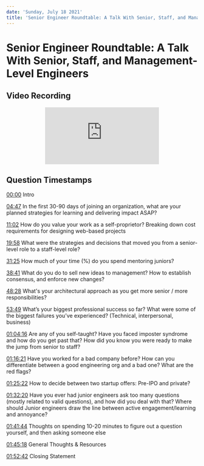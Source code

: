 ```yaml
---
date: 'Sunday, July 18 2021'
title: 'Senior Engineer Roundtable: A Talk With Senior, Staff, and Management-Level Engineers'
---
```


# Senior Engineer Roundtable: A Talk With Senior, Staff, and Management-Level Engineers

## Video Recording

<center>
  <iframe
    src="https://www.youtube.com/embed/zGsmpeGqfqE"
    title="YouTube video player"
    frameborder="0"
    allow="accelerometer; autoplay; clipboard-write; encrypted-media; gyroscope; picture-in-picture"
    allowfullscreen
    loading="lazy"
  ></iframe>
</center>

## Question Timestamps

[00:00](https://youtu.be/zGsmpeGqfqE?t=0) Intro

[04:47](https://youtu.be/zGsmpeGqfqE?t=287) In the first 30-90 days of joining an organization, what are your planned strategies for learning and delivering impact ASAP?

[11:02](https://youtu.be/zGsmpeGqfqE?t=662) How do you value your work as a self-proprietor? Breaking down cost requirements for designing web-based projects

[19:58](https://youtu.be/zGsmpeGqfqE?t=1198) What were the strategies and decisions that moved you from a senior-level role to a staff-level role?

[31:25](https://youtu.be/zGsmpeGqfqE?t=1885) How much of your time (%) do you spend mentoring juniors?

[38:41](https://youtu.be/zGsmpeGqfqE?t=2321) What do you do to sell new ideas to management? How to establish consensus, and enforce new changes?

[48:28](https://youtu.be/zGsmpeGqfqE?t=2908) What's your architectural approach as you get more senior / more responsibilities?

[53:49](https://youtu.be/zGsmpeGqfqE?t=3229) What’s your biggest professional success so far? What were some of the biggest failures you’ve experienced? (Technical, interpersonal, business)

[01:04:16](https://youtu.be/zGsmpeGqfqE?t=3856) Are any of you self-taught? Have you faced imposter syndrome and how do you get past that? How did you know you were ready to make the jump from senior to staff?

[01:16:21](https://youtu.be/zGsmpeGqfqE?t=4581) Have you worked for a bad company before? How can you differentiate between a good engineering org and a bad one? What are the red flags?

[01:25:22](https://youtu.be/zGsmpeGqfqE?t=5122) How to decide between two startup offers: Pre-IPO and private?

[01:32:20](https://youtu.be/zGsmpeGqfqE?t=5542) Have you ever had junior engineers ask too many questions (mostly related to valid questions), and how did you deal with that? Where should Junior engineers draw the line between active engagement/learning and annoyance?

[01:41:44](https://youtu.be/zGsmpeGqfqE?t=6104) Thoughts on spending 10-20 minutes to figure out a question yourself, and then asking someone else

[01:45:18](https://youtu.be/zGsmpeGqfqE?t=6318) General Thoughts & Resources

[01:52:42](https://youtu.be/zGsmpeGqfqE?t=6762) Closing Statement
